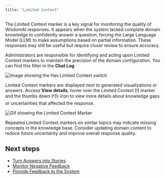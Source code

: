 ```yaml
---
title: "Limited Context"
---
```


The Limited Context marker is a key signal for monitoring the quality of WisdomAI responses. It appears when the system lacked complete domain knowledge to confidently answer a question, forcing the Large Language Model (LLM) to make assumptions based on partial information. These responses may still be useful but require closer review to ensure accuracy.

Administrators are responsible for identifying and acting upon Limited Context markers to maintain the precision of the domain configuration. You can find this filter in the **Chat Log**.

![Image showing the Has Limited Context switch](/images/has-limited-context.png)

Limited Context markers are displayed next to generated visualizations or answers. Access **View details**, hover over the Limited Context [\!] marker and the thumbs down (👎) icon to view more details about knowledge gaps or uncertainties that affected the response.

![Gif showing the Limited Context Marker](/images/Limited-Context-marker.gif)

<Warning>
  Repeated Limited Context markers on similar topics may indicate missing concepts in the knowledge base. Consider updating domain content to reduce future uncertainty and improve overall response quality.
</Warning>

## Next steps

- [Turn Answers into Stories](/using-wisdom-ai-everyday/turn-answers-into-stories)
- [Monitor Negative Feedback](/setting-up-wisdom-ai/feedback-mechanisms/monitor-negative-feedback)
- [Provide Feedback to the System](/setting-up-wisdom-ai/feedback-mechanisms/provide-feedback-to-the-system)